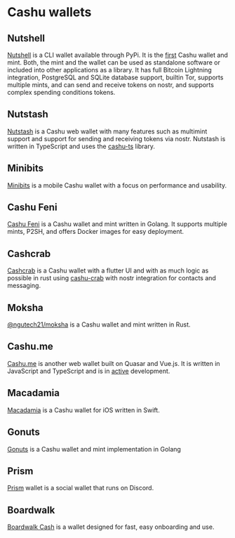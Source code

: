 
# Cashu wallets

## Nutshell

[Nutshell](https://github.com/cashubtc/nutshell) is a CLI wallet available through PyPi. It is the [first](https://twitter.com/callebtc/status/1569986110272540674) Cashu wallet and mint. Both, the mint and the wallet can be used as standalone software or included into other applications as a library. It has full Bitcoin Lightning integration, PostgreSQL and SQLite database support, builtin Tor, supports multiple mints, and can send and receive tokens on nostr, and supports complex spending conditions tokens.

## Nutstash

[Nutstash](https://nutstash.app/) is a Cashu web wallet with many features such as multimint support and support for sending and receiving tokens via nostr. Nutstash is written in TypeScript and uses the [cashu-ts](https://github.com/cashubtc/cashu-ts) library.

## Minibits

[Minibits](https://github.com/minibits-cash/minibits_wallet) is a mobile Cashu wallet with a focus on performance and usability.

## Cashu Feni

[Cashu Feni](https://github.com/cashubtc/cashu-feni) is a Cashu wallet and mint written in Golang. It supports multiple mints, P2SH, and offers Docker images for easy deployment.

## Cashcrab

[Cashcrab](https://github.com/thesimplekid/cashcrab) is a Cashu wallet with a flutter UI and with as much logic as possible in rust using [cashu-crab](https://github.com/thesimplekid/cashu-crab) with nostr integration for contacts and messaging.

## Moksha

[@ngutech21/moksha](https://github.com/ngutech21/moksha) is a Cashu wallet and mint written in Rust.

## Cashu.me

[Cashu.me](http://cashu.me/) is another web wallet built on Quasar and Vue.js. It is written in JavaScript and TypeScript and is in [active](https://github.com/callebtc/cashu.me) development.

## Macadamia

[Macadamia](github.com/zeugmaster/macadamia) is a Cashu wallet for iOS written in Swift.

## Gonuts

[Gonuts](https://github.com/elnosh/gonuts) is a Cashu wallet and mint implementation in Golang

## Prism
[Prism](https://www.makeprisms.com/) wallet is a social wallet that runs on Discord.

## Boardwalk
[Boardwalk Cash](https://github.com/makeprisms/boardwalkcash) is a wallet designed for fast, easy onboarding and use.